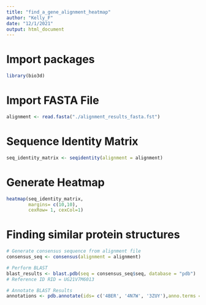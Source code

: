```yaml
---
title: "find_a_gene_alignment_heatmap"
author: "Kelly_F"
date: "12/1/2021"
output: html_document
---
```

# Import packages
```r
library(bio3d)

```
# Import FASTA File

```r
alignment <- read.fasta("./alignment_results_fasta.fst")
```

# Sequence Identity Matrix
```r
seq_identity_matrix <- seqidentity(alignment = alignment)
```

# Generate Heatmap

```r
heatmap(seq_identity_matrix, 
        margins= c(10,10), 
        cexRow= 1, cexCol=1)
```
# Finding similar protein structures

```r
# Generate consensus sequence from alignment file
consensus_seq <- consensus(alignment = alignment)

# Perform BLAST
blast_results <- blast.pdb(seq = consensus_seq$seq, database = "pdb")
# Reference ID RID = UG21V7M6013 

# Annotate BLAST Results 
annotations <- pdb.annotate(ids= c('4BER', '4N7W', '3ZUY'),anno.terms = "structureId" )

```


